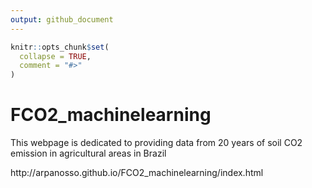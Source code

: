 ```yaml
---
output: github_document
---
```


<!-- README.md is generated from README.Rmd. Please edit that file -->

```r
knitr::opts_chunk$set(
  collapse = TRUE,
  comment = "#>"
)
```

# FCO2_machinelearning

This webpage is dedicated to providing data from 20 years of soil CO2 emission in agricultural areas in Brazil

http://arpanosso.github.io/FCO2_machinelearning/index.html
